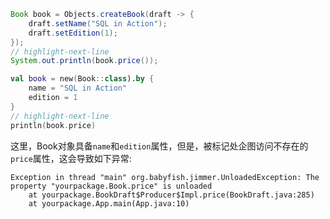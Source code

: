 
<Tabs groupId="language">
<TabItem value="java" label="Java">

```java
Book book = Objects.createBook(draft -> {
    draft.setName("SQL in Action");
    draft.setEdition(1);
});
// highlight-next-line
System.out.println(book.price());
```

</TabItem>
<TabItem value="kotlin" label="Kotlin">

```kotlin
val book = new(Book::class).by {
    name = "SQL in Action"
    edition = 1
}
// highlight-next-line
println(book.price)
```

</TabItem>
</Tabs>

这里，Book对象具备`name`和`edition`属性，但是，被标记处企图访问不存在的`price`属性，这会导致如下异常:

```
Exception in thread "main" org.babyfish.jimmer.UnloadedException: The property "yourpackage.Book.price" is unloaded
	at yourpackage.BookDraft$Producer$Impl.price(BookDraft.java:285)
	at yourpackage.App.main(App.java:10)
```